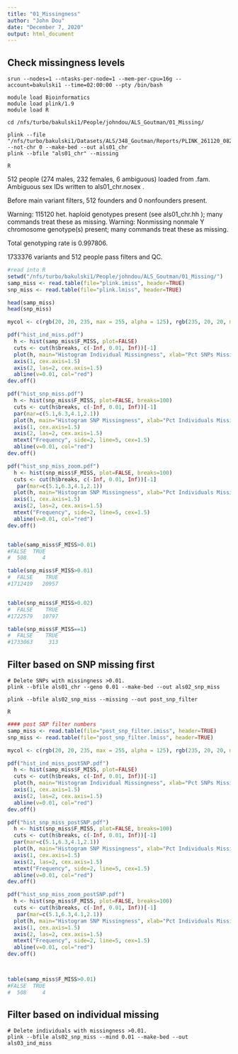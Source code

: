 ```yaml
---
title: "01_Missingness"
author: "John Dou"
date: "December 7, 2020"
output: html_document
---
```


## Check missingness levels

```batch
srun --nodes=1 --ntasks-per-node=1 --mem-per-cpu=16g --account=bakulski1 --time=02:00:00 --pty /bin/bash

module load Bioinformatics
module load plink/1.9
module load R

cd /nfs/turbo/bakulski1/People/johndou/ALS_Goutman/01_Missing/

plink --file "/nfs/turbo/bakulski1/Datasets/ALS/348_Goutman/Reports/PLINK_261120_0826/Reports" --not-chr 0 --make-bed --out als01_chr
plink --bfile "als01_chr" --missing

R
```

512 people (274 males, 232 females, 6 ambiguous) loaded from .fam.
Ambiguous sex IDs written to als01_chr.nosex .

Before main variant filters, 512 founders and 0 nonfounders present.

Warning: 115120 het. haploid genotypes present (see als01_chr.hh ); many
commands treat these as missing.
Warning: Nonmissing nonmale Y chromosome genotype(s) present; many commands
treat these as missing.

Total genotyping rate is 0.997806.

1733376 variants and 512 people pass filters and QC.


```r
#read into R
setwd("/nfs/turbo/bakulski1/People/johndou/ALS_Goutman/01_Missing/")
samp_miss <- read.table(file="plink.imiss", header=TRUE)
snp_miss <- read.table(file="plink.lmiss", header=TRUE)

head(samp_miss)
head(snp_miss)

mycol <- c(rgb(20, 20, 235, max = 255, alpha = 125), rgb(235, 20, 20, max = 255, alpha = 125))

pdf("hist_ind_miss.pdf") 
  h <- hist(samp_miss$F_MISS, plot=FALSE)
  cuts <- cut(h$breaks, c(-Inf, 0.01, Inf))[-1]
  plot(h, main="Histogram Individual Missingness", xlab="Pct SNPs Missing Per Individual", axes=FALSE, col=mycol[cuts], cex.lab=1.5)
  axis(1, cex.axis=1.5)
  axis(2, las=2, cex.axis=1.5) 
  abline(v=0.01, col="red")
dev.off()

pdf("hist_snp_miss.pdf") 
  h <- hist(snp_miss$F_MISS, plot=FALSE, breaks=100) 
  cuts <- cut(h$breaks, c(-Inf, 0.01, Inf))[-1]
  par(mar=c(5.1,6.3,4.1,2.1))
  plot(h, main="Histogram SNP Missingness", xlab="Pct Individuals Missing Per SNP", ylab="", axes=FALSE, col=mycol[cuts], cex.lab=1.5)
  axis(1, cex.axis=1.5)
  axis(2, las=2, cex.axis=1.5) 
  mtext("Frequency", side=2, line=5, cex=1.5)
  abline(v=0.01, col="red") 
dev.off()

pdf("hist_snp_miss_zoom.pdf") 
  h <- hist(snp_miss$F_MISS, plot=FALSE, breaks=100)
  cuts <- cut(h$breaks, c(-Inf, 0.01, Inf))[-1]
   par(mar=c(5.1,6.3,4.1,2.1))
  plot(h, main="Histogram SNP Missingness", xlab="Pct Individuals Missing Per SNP", ylab="", ylim=c(0,2000), axes=FALSE, col=mycol[cuts], cex.lab=1.5)
  axis(1, cex.axis=1.5)
  axis(2, las=2, cex.axis=1.5) 
  mtext("Frequency", side=2, line=5, cex=1.5)
  abline(v=0.01, col="red")   
dev.off()


table(samp_miss$F_MISS>0.01)
#FALSE  TRUE
#  508     4

table(snp_miss$F_MISS>0.01)
#  FALSE    TRUE
#1712419   20957


table(snp_miss$F_MISS>0.02)
#  FALSE    TRUE
#1722579   10797

table(snp_miss$F_MISS==1)
#  FALSE    TRUE
#1733063     313

```


## Filter based on SNP missing first

```batch
# Delete SNPs with missingness >0.01.
plink --bfile als01_chr --geno 0.01 --make-bed --out als02_snp_miss

plink --bfile als02_snp_miss --missing --out post_snp_filter

R
```


```r
#### post SNP filter numbers
samp_miss <- read.table(file="post_snp_filter.imiss", header=TRUE)
snp_miss <- read.table(file="post_snp_filter.lmiss", header=TRUE)

mycol <- c(rgb(20, 20, 235, max = 255, alpha = 125), rgb(235, 20, 20, max = 255, alpha = 125))

pdf("hist_ind_miss_postSNP.pdf") 
  h <- hist(samp_miss$F_MISS, plot=FALSE)
  cuts <- cut(h$breaks, c(-Inf, 0.01, Inf))[-1]
  plot(h, main="Histogram Individual Missingness", xlab="Pct SNPs Missing Per Individual", axes=FALSE, col=mycol[cuts], cex.lab=1.5)
  axis(1, cex.axis=1.5)
  axis(2, las=2, cex.axis=1.5) 
  abline(v=0.01, col="red")
dev.off()

pdf("hist_snp_miss_postSNP.pdf") 
  h <- hist(snp_miss$F_MISS, plot=FALSE, breaks=100) 
  cuts <- cut(h$breaks, c(-Inf, 0.01, Inf))[-1]
  par(mar=c(5.1,6.3,4.1,2.1))
  plot(h, main="Histogram SNP Missingness", xlab="Pct Individuals Missing Per SNP", ylab="", axes=FALSE, col=mycol[cuts], cex.lab=1.5)
  axis(1, cex.axis=1.5)
  axis(2, las=2, cex.axis=1.5) 
  mtext("Frequency", side=2, line=5, cex=1.5)
  abline(v=0.01, col="red") 
dev.off()

pdf("hist_snp_miss_zoom_postSNP.pdf") 
  h <- hist(snp_miss$F_MISS, plot=FALSE, breaks=100)
  cuts <- cut(h$breaks, c(-Inf, 0.01, Inf))[-1]
   par(mar=c(5.1,6.3,4.1,2.1))
  plot(h, main="Histogram SNP Missingness", xlab="Pct Individuals Missing Per SNP", ylab="", ylim=c(0,2000), axes=FALSE, col=mycol[cuts], cex.lab=1.5)
  axis(1, cex.axis=1.5)
  axis(2, las=2, cex.axis=1.5) 
  mtext("Frequency", side=2, line=5, cex=1.5)
  abline(v=0.01, col="red")   
dev.off()



table(samp_miss$F_MISS>0.01)
#FALSE  TRUE
#  508     4
```


## Filter based on individual missing

```batch
# Delete individuals with missingness >0.01.
plink --bfile als02_snp_miss --mind 0.01 --make-bed --out als03_ind_miss
```